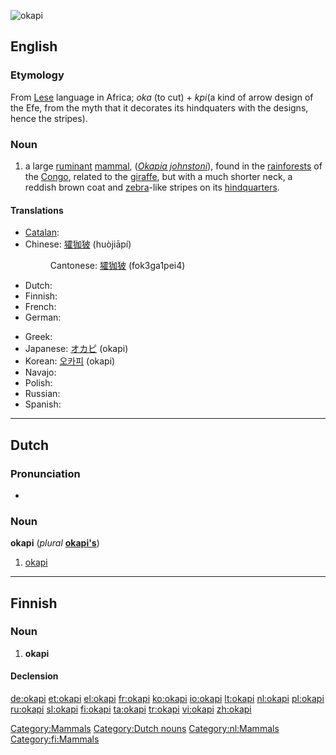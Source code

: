 [[Image:Okapi2.jpg|thumb|okapi]]
{{also|Okapi}}
==English==

===Etymology===
From [[Lese]] language in Africa; ''oka'' (to cut) + ''kpi''(a kind of arrow design of the Efe, from the myth that it decorates its hindquaters with the designs, hence the stripes).

===Noun===
{{wikipedia}}
{{en-noun}}

# a large [[ruminant]] [[mammal]], (''[[Okapia johnstoni]]''), found in the [[rainforest]]s of the [[Congo]], related to the [[giraffe]], but with a much shorter neck, a reddish brown coat and [[zebra]]-like stripes on its [[hindquarters]].

====Translations====
{{trans-top|Large ruminant mammal}}
* [[Catalan]]: {{t-|ca|okapi}}
* Chinese: [[㺢㹢狓]] (huòjiāpí)
*: Cantonese: [[㺢㹢狓]] (fok3ga1pei4)
* Dutch: {{t+|nl|okapi|m}}
* Finnish: {{t+|fi|okapi}}
* French: {{t+|fr|okapi|m}}
* German: {{t+|de|Okapi|n}}
{{trans-mid}}
* Greek: {{t+|el|οκαπία}}
* Japanese: [[オカピ]] (okapi)
* Korean: [[오카피]] (okapi)
* Navajo: {{tø|nv|bijáád noodǫ́ǫzii}}
* Polish: {{t+|pl|okapi}}
* Russian: {{t|ru|окапи}}
* Spanish: {{t-|es|okapi}}
{{trans-bottom}}

[[Category:Mammals]]

----

==Dutch==

===Pronunciation===
* {{audio|Nl-okapi.ogg|Audio}}

===Noun===
'''okapi''' {{m}} (''plural'' '''[[okapi's]]''')

# [[okapi#English|okapi]]

[[Category:Dutch nouns]]
[[Category:nl:Mammals]]

----

==Finnish==

===Noun===
{{infl|fi|noun}}

# '''okapi'''

====Declension====
{{fi-decl-risti|okap}}

[[Category:fi:Mammals]]

[[de:okapi]]
[[et:okapi]]
[[el:okapi]]
[[fr:okapi]]
[[ko:okapi]]
[[io:okapi]]
[[lt:okapi]]
[[nl:okapi]]
[[pl:okapi]]
[[ru:okapi]]
[[sl:okapi]]
[[fi:okapi]]
[[ta:okapi]]
[[tr:okapi]]
[[vi:okapi]]
[[zh:okapi]]